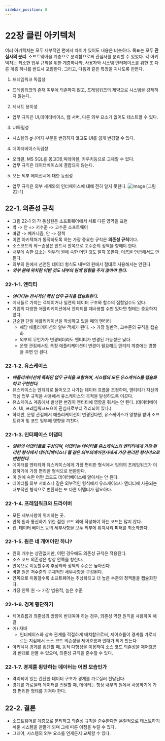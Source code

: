```yaml
---
sidebar_position: 8
---
```


# 22장 클린 아키텍처

여러 아키텍처는 모두 세부적인 면에서 차이가 있어도 내용은 비슷하다.
목표는 모두 **관심사의 분리**.
소프트웨어을 계층으로 분리함으로써 관심사를 분리할 수 있었다.
각 아키텍처는 최소한 업무 규칙을 위한 계층하나와, 사용자와 시스템 인터페이스를 위한 또 다른 계층 하나를 반드시 포함한다.
그리고, 다음과 같은 특징을 지나도록 만든다.

1. 프레임워크 독립성

- 프레임워크의 존재 여부에 의존하지 않고, 프레임워크의 제약으로 시스템을 강제하지 않는다.

2. 테서트 용이성

- 업무 규칙은 UI,데이터베이스, 웹 서버, 다른 외부 요소가 없어도 테스트할 수 있다.

3. UI독립성

- 시스템의 g나머지 부분을 변경하지 않고도 UI를 쉡게 변경할 수 있다.

4. 데이터베이스독립성

- 오라클, MS SQL를 몽고DB,빅테이블, 카우치등으로 교체할 수 있다.
- 업무 규칙은 데이터베이스에 결합되지 않는다.

5. 모든 외부 에이전시에 대한 동립성

- 업무 규칙은 외부 세계와의 인터페이스에 대해 전혀 알지 못한다.
  ![image](https://user-images.githubusercontent.com/91005609/195999470-10d749d3-0586-4ccc-a405-c3d48eccabb4.png)
  [그림 22-1]

## 22-1. 의존성 규칙

- 그림 22-1 의 각 동심원은 소프트웨어에서 서로 다른 영역을 표현
- 밖 -> 안 => 저수준 -> 고수준 소프트웨어
- 바같 -> 메카니즘, 안 -> 정책
- 이런 아키텍처가 동작하도록 하는 가장 중요한 규칙은 **의존성 규칙**이다.
- 소스코드의 의ㅡ존성은 반드시 안쪽으로 고수준의 정책을 향해야 한다.
- 내부에 속한 요소는 외부의 원에 속한 어떤 것도 알지 못한다. 이름을 언급해서도 안된다.
- 외부의 원에서 선언된 데이터 형식도 내부의 원에서 절대로 사용해서는 안된다.
- _**외부 원에 위치한 어떤 것도 내부의 원에 영향을 주지 않아야 한다.**_

### 22-1-1. 엔티티

- _**엔티티는 전사적인 핵심 업무 규칙을 캡슐화한다.**_
- 메서들르 가지는 객체이거나 일련의 데이터 구조와 함수의 집합일수도 있다.
- 기업의 다양한 애플리케이션에서 엔티티를 재사용할 수만 있다면 형태는 중요하지 않다.
- 단순한 단일 애플리케이션을 작성하고 있을 때의 엔티티
  - 해당 애플리케이션의 일부 객체가 된다. -> 가장 일반적, 고수준의 규칙을 캡슐화
  - 외부의 무언가가 변경되더라도 엔티티가 변경된 가능성은 낮다.
  - 운영 관점에서도 특정 애플리케이션이 변경이 필요해도 엔티티 계층에는 영향을 주면 안 된다.

### 22-1-2. 유스케이스

- _**애플리케이션에 특화된 업무 규칙을 포함하며, 시스템의 모든
  유스케이스를 캡슐화하고 구현한다.**_
- 유스케이스는 엔티티로 들어오고 나가는 데이터 흐름을 조정하며,
  엔티티가 자신의 핵심 업무 규칙을 사용해서 유스케이스의 목적을 달성하도록 이끈다.
- 유스케이스 계층에서 발생한 변경이 엔티티에 영향을 줘서는 안 된다.
  (데이터베이스, UI, 프레임워크드으이 관심사로부터 격리되어 있다.)
- 하지만, 운영 관점에서 애플리케이션이 변경된다면, 유스케이스가 영향을 받아 소프트웨어 및 코드 일부에 영향을 끼친다.

### 22-1-3. 인터페이스 어댑터

- _**일련의 어댑터들로 구성되며, 어댑터는 데이터를 유스케이스와 엔티티에게 가장 편리한 형식에서
  데이터베이스나 웹 같은 외부의에이전시에게 가장 편리한 형식이으로 변환한다.**_
- 데이터를 엔티티와 유스케이스에게 가장 편리한 형식에서 임의의 프레임워크가 이용하기에 가장 편리한 형식으로 변환한다.
- 이 원에 속한 어떤 코드도 데이터베이스에 알아서는 안 된다.
- 데이터를 외부 서비스나 같은 외부적인 형식에서 유스케이스나 엔티티에 사용되는 내부적인 형식으로 변환하는 또 다른 어탭터가 필요하다.

### 22-1-4. 프레임워크와 드라이버

- 모든 세부사항이 위치하는 곳.
- 안쪽 원과 통신하기 위한 접한 코드 외에 작성해야 하는 코드는 많지 않다.
- 웹, 데이터 베이스 등의 세부사항을 모두 외부에 위치시켜 피해를 최소화한다.

### 22-1-5. 원은 네 개여야만 하나?

- 원의 개수는 상관없지만, 어떤 경우에도 의존성 규칙은 적용된다.
- 소스 코드 의존성은 항상 안쪽을 향한다.
- 안쪽으로 이동할수록 추상화와 정책의 수준은 높아진다.
- 바깥 원은 저수준의 구체적인 세부사항을 구성된다.
- 안쪽으로 이동할수록 소프트웨어는 추상화되고 더 높은 수준의 정책들을 캡슐화한다.
- 가장 안쪽 원 -> 가장 범용적, 높은 수준

### 22-1-6. 경계 횡단하기

- 제어흐름과 의존성의 방향이 반대여야 하는 경우, 의존성 역전 원칙을 사용하여 해결
- 예) 자바
  - 인터페이스와 상속 관계를 적절하게 배치함으로써,
    제어흐름이 경계를 가로지르는 지점에서 소스 코드 의존성을 제어흐름과 반대가 되게 만든다.
- 아키텍처 경게를 횡단할 때, 동적 다형성을 이용하여 소스 코드 의존성을 제어흐름과 반대로 만들 수 있으며, 의존성 규칙을 준수할 수 있다.

### 22-1-7. 경계를 횡단하는 데이터는 어떤 모습인가

- 격리되어 있는 간단한 데이터 구조가 경계를 가로질러 전달된다.
- 경계를 가로질러 데이터를 전달할 때, 데이터는 항상 내부의 원에서 사용하기에 가장 편리한 형태를 가져야 한다.

## 22-2. 결론
- 소프트웨어를 계층으로 분리하고 의존성 규칙을 준수한다면 본질적으로 테스트하기 쉬운 시스템을 만들게 되며 그에 따른 이점을 누릴 수 있다.
- 그래야, 시스템의 외부 요소를 언제든지 교체할 수 있다.
